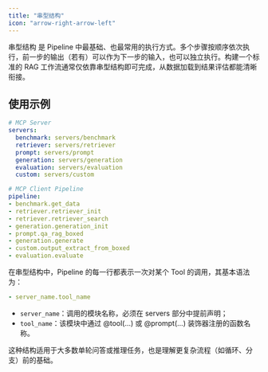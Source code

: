 ```yaml
---
title: "串型结构"
icon: "arrow-right-arrow-left"
---
```


串型结构 是 Pipeline 中最基础、也最常用的执行方式。多个步骤按顺序依次执行，前一步的输出（若有）可以作为下一步的输入，也可以独立执行。构建一个标准的 RAG 工作流通常仅依靠串型结构即可完成，从数据加载到结果评估都能清晰衔接。

## 使用示例

```yaml examples/rag.yaml icon="/images/yaml.svg"
# MCP Server
servers:
  benchmark: servers/benchmark
  retriever: servers/retriever
  prompt: servers/prompt
  generation: servers/generation
  evaluation: servers/evaluation
  custom: servers/custom

# MCP Client Pipeline
pipeline:
- benchmark.get_data
- retriever.retriever_init
- retriever.retriever_search
- generation.generation_init
- prompt.qa_rag_boxed
- generation.generate
- custom.output_extract_from_boxed
- evaluation.evaluate
```

在串型结构中，Pipeline 的每一行都表示一次对某个 Tool 的调用，其基本语法为：

```yaml
- server_name.tool_name
```

- `server_name`：调用的模块名称，必须在 servers 部分中提前声明；
- `tool_name`：该模块中通过 @tool(...) 或 @prompt(...) 装饰器注册的函数名称。

这种结构适用于大多数单轮问答或推理任务，也是理解更复杂流程（如循环、分支）前的基础。
